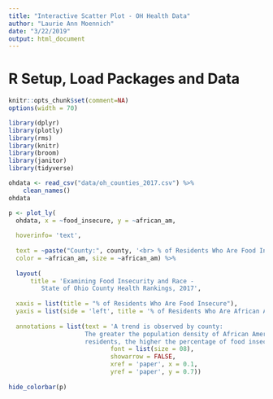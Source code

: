 ```yaml
---
title: "Interactive Scatter Plot - OH Health Data"
author: "Laurie Ann Moennich"
date: "3/22/2019"
output: html_document
---
```


# R Setup, Load Packages and Data
```r
knitr::opts_chunk$set(comment=NA)
options(width = 70)
```

```r
library(dplyr)
library(plotly)
library(rms)
library(knitr)
library(broom)
library(janitor)
library(tidyverse)
```


```r
ohdata <- read_csv("data/oh_counties_2017.csv") %>%
    clean_names()
ohdata
```

```r
p <- plot_ly(
  ohdata, x = ~food_insecure, y = ~african_am,
  
  hoverinfo= 'text',
  
  text = ~paste("County:", county, '<br> % of Residents Who Are Food Insecure:', food_insecure,'<br> % of Residents Who Are African American:', african_am),
  color = ~african_am, size = ~african_am) %>%
  
  layout(
      title = 'Examining Food Insecurity and Race - 
         State of Ohio County Health Rankings, 2017',
         
  xaxis = list(title = "% of Residents Who Are Food Insecure"),
  yaxis = list(side = 'left', title = '% of Residents Who Are African American'),
  
  annotations = list(text = 'A trend is observed by county: 
                     The greater the population density of African American 
                     residents, the higher the percentage of food insecurity reported.',
                            font = list(size = 08),
                            showarrow = FALSE,
                            xref = 'paper', x = 0.1,
                            yref = 'paper', y = 0.7))
 
hide_colorbar(p)
```
